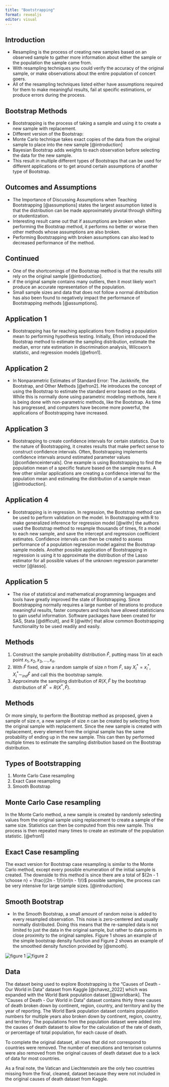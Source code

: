 ```yaml
---
title: "Bootstrapping"
format: revealjs
editor: visual
---
```


## Introduction

-   Resampling is the process of creating new samples based on an observed sample to gather more information about either the sample or the population the sample came from.
-   With resampling techniques you could verify the accuracy of the original sample, or make observations about the entire population of concert goers.
-   All of the resampling techniques listed either have assumptions required for them to make meaningful results, fail at specific estimations, or produce errors during the process.

## Bootstrap Methods

-   Bootstrapping is the process of taking a sample and using it to create a new sample with replacement.
-   Different version of the Bootstrap:
-   Monte Carlo technique takes exact copies of the data from the original sample to place into the new sample [@introduction]
-   Bayesian Bootstrap adds weights to each observation before selecting the data for the new sample.
-   This result in multiple different types of Bootstraps that can be used for different applications or to get around certain assumptions of another type of Bootstrap.

## Outcomes and Assumptions

-   The Importance of Discussing Assumptions when Teaching Bootstrapping [@assumptions] states the largest assumption listed is that the distribution can be made approximately pivotal through shifting or studentization. 
- Interesting result came out that if assumptions are broken when performing the Bootstrap method, it performs no better or worse then other methods whose assumptions are also broken. 
- Performing Bootstrapping with broken assumptions can also lead to decreased performance of the method.

## Continued
-   One of the shortcomings of the Bootstrap method is that the results still rely on the original sample [@introduction]. 
- if the original sample contains many outliers, then it most likely won't produce an accurate representation of the population. 
- Small sample sizes and data that does not follow a normal distribution has also been found to negatively impact the performance of Bootstrapping methods [@assumptions].

## Application 1

-   Bootstrapping has far reaching applications from finding a population mean to performing hypothesis testing. Initially, Efron introduced the Bootstrap method to estimate the sampling distribution, estimate the median, error rate estimation in discrimination analysis, Wilcoxon's statistic, and regression models [@efron1]. 

## Application 2
- In Nonparametric Estimates of Standard Error: The Jackknife, the Bootstrap, and Other Methods [@efron2]. He introduces the concept of using the Bootstrap to estimate the standard error based on the data. While this is normally done using parametric modeling methods, here it is being done with non-parametric methods, like the Bootstrap. As time has progressed, and computers have become more powerful, the applications of Bootstrapping have increased.

## Application 3
-   Bootstrapping to create confidence intervals for certain statistics. Due to the nature of Bootstrapping, it creates results that make perfect sense to construct confidence intervals. Often, Bootstrapping implements confidence intervals around estimated parameter values [@confidenceintervals]. One example is using Bootstrapping to find the population mean of a specific feature based on the sample means. A few other similar applications are creating a confidence interval for the population mean and estimating the distribution of a sample mean [@introduction].

## Application 4
-   Bootstrapping is in regression. In regression, the Bootstrap method can be used to perform validation on the model. In Bootstrapping with R to make generalized inference for regression model [@withr] the authors used the Bootstrap method to resample thousands of times, fit a model to each new sample, and save the intercept and regression coefficient estimates. Confidence intervals can then be created to assess performance of a population regression model against the Bootstrap sample models. Another possible application of Bootstrapping in regression is using it to approximate the distribution of the Lasso estimator for all possible values of the unknown regression parameter vector [@lasso].

## Application 5
-   The rise of statistical and mathematical programming languages and tools have greatly improved the state of Bootstrapping. Since Bootstrapping normally requires a large number of iterations to produce meaningful results, faster computers and tools have allowed statisticians to gain useful information. Software packages have been created for SAS, Stata [@difficult], and R [@withr] that allow common Bootstrapping functionality to be used readily and easily.

## Methods

1.  Construct the sample probability distribution $\hat{F}$, putting mass $1/n$ at each point $x_1, x_2, x_3, . . . , x_n$.
2.  With $\hat{F}$ fixed, draw a random sample of size $n$ from $\hat{F}$, say $X_{i}^{*} = x_{i}^{*}$, $X_{i}^{*} \sim _{ind}\hat{F}$ and call this the bootstrap sample.
3.  Approximate the sampling distribution of $R(X, \hat{F}$ by the bootstrap distribution of $R^{*} = R(X^{*}, \hat{F})$.

## Methods 

Or more simply, to perform the Bootstrap method as proposed, given a sample of size $n$, a new sample of size $n$ can be created by selecting from the original sample with replacement. Since the new sample is created with replacement, every element from the original sample has the same probability of ending up in the new sample. This can then by performed multiple times to estimate the sampling distribution based on the Bootstrap distribution.

## Types of Bootstrapping 

1. Monte Carlo Case resampling
2. Exact Case resampling
3. Smooth Bootstrap

## Monte Carlo Case resampling 

In the Monte Carlo method, a new sample is created by randomly selecting values 
from the original sample using replacement to create a sample of the same size. 
Statistics can then be computed from this new sample. This process is then 
repeated many times to create an estimate of the population statistic. [@efron1]

## Exact Case resampling 

The exact version for Bootstrap case resampling is similar to the Monte Carlo
method, except every possible enumeration of the initial sample is created. The
downside to this method is since there are a total of 
${2n - 1 \choose n} = \frac{(2n - 1)!}{n!(n - 1)!}$ possible samples, the 
process can be very intensive for large sample sizes. [@introduction]

## Smooth Bootstrap

- In the Smooth Bootstrap, a small amount of random noise is added to every resampled observation. This noise is zero-centered and usually normally distributed. Doing this means that the re-sampled data is not limited to just the data in the original sample, but rather to data points in close proximity to the original samples. Figure 1 shows an example of the simple bootstrap density function and Figure 2 shows an example of the smoothed density function provided by [@smooth].

![figure 1](Bootstrapping-Group-Report_files/figure-html/smooth1.png)
![figure 2](Bootstrapping-Group-Report_files/figure-html/smooth2.png)

## Data

The dataset being used to explore Bootstrapping is the 
"Causes of Death - Our World in Data" dataset from Kaggle [@chavez_2022] which was expanded with the World Bank population dataset [@worldbank]. The "Causes of Death - Our World in Data" dataset contains thirty three causes of death broken down by continent, region, country, and territory and by the year of reporting. The World Bank population dataset contains population numbers for multiple years also broken down by continent, region, country, and territory. The populations from the population dataset were added into the causes of death dataset to allow for the calculation of the rate of death, or percentage of total population, for each cause of death.

To complete the original dataset, all rows that did not correspond to countries were removed. The number of executions and terrorism columns were also removed from the original causes of death dataset due to a lack of data for most countries.

As a final note, the Vatican and Liechtenstein are the only two countries missing from the final, cleaned, dataset because they were not included in the original causes of death dataset from Kaggle.
